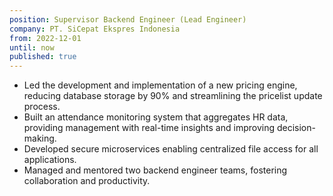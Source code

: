 ```yaml
---
position: Supervisor Backend Engineer (Lead Engineer)
company: PT. SiCepat Ekspres Indonesia
from: 2022-12-01
until: now
published: true
---
```



- Led the development and implementation of a new pricing engine, reducing database storage by 90% and streamlining the pricelist update process.
- Built an attendance monitoring system that aggregates HR data, providing management with real-time insights and improving decision-making.
- Developed secure microservices enabling centralized file access for all applications.
- Managed and mentored two backend engineer teams, fostering collaboration and productivity.
